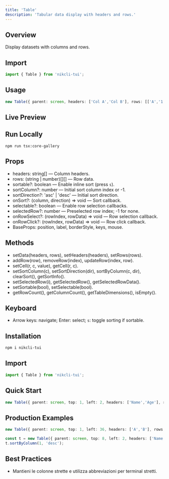 ```yaml
---
title: 'Table'
description: 'Tabular data display with headers and rows.'
---
```


## Overview

Display datasets with columns and rows.

## Import

```ts
import { Table } from 'nikcli-tui';
```

## Usage

```ts
new Table({ parent: screen, headers: ['Col A','Col B'], rows: [['A','1'],['B','2']] });
```

## Live Preview

<Snippet file="previews/table.mdx" />

## Run Locally

`npm run tsx:core-gallery`

## Props

- headers: string[] — Column headers.
- rows: (string | number)[][] — Row data.
- sortable?: boolean — Enable inline sort (press `s`).
- sortColumn?: number — Initial sort column index or -1.
- sortDirection?: 'asc' | 'desc' — Initial sort direction.
- onSort?: (column, direction) => void — Sort callback.
- selectable?: boolean — Enable row selection callbacks.
- selectedRow?: number — Preselected row index; -1 for none.
- onRowSelect?: (rowIndex, rowData) => void — Row selection callback.
- onRowClick?: (rowIndex, rowData) => void — Row click callback.
- BaseProps: position, label, borderStyle, keys, mouse.

## Methods

- setData(headers, rows), setHeaders(headers), setRows(rows).
- addRow(row), removeRow(index), updateRow(index, row).
- setCell(r, c, value), getCell(r, c).
- setSortColumn(c), setSortDirection(dir), sortByColumn(c, dir), clearSort(), getSortInfo().
- setSelectedRow(i), getSelectedRow(), getSelectedRowData().
- setSortable(bool), setSelectable(bool).
- getRowCount(), getColumnCount(), getTableDimensions(), isEmpty().

## Keyboard

- Arrow keys: navigate; Enter: select; `s`: toggle sorting if sortable.

## Installation

```bash
npm i nikcli-tui
```

## Import

```ts
import { Table } from 'nikcli-tui';
```

## Quick Start

```ts
new Table({ parent: screen, top: 1, left: 2, headers: ['Name','Age'], rows: [['Alex', 31], ['Sky', 28]], sortable: true });
```

## Production Examples

<CodeGroup>

```typescript
new Table({ parent: screen, top: 1, left: 36, headers: ['A','B'], rows: [['1','2'],['3','4']], selectable: true, onRowSelect: (i, r) => console.log(i, r) });
```

```typescript
const t = new Table({ parent: screen, top: 8, left: 2, headers: ['Name','Score'], rows: [['A', 10], ['B', 5]] });
t.sortByColumn(1, 'desc');
```

</CodeGroup>

## Best Practices

- Mantieni le colonne strette e utilizza abbreviazioni per terminal stretti.

